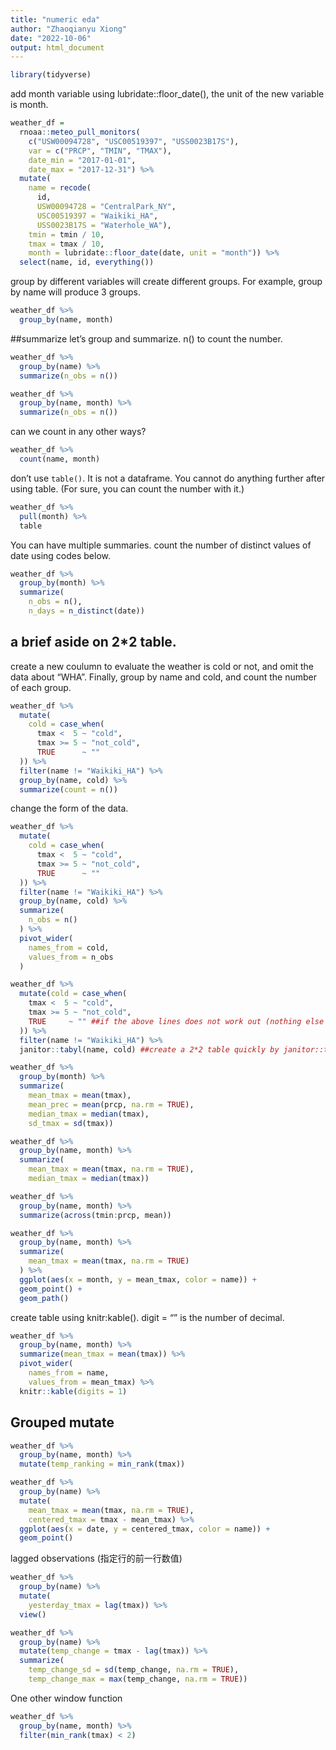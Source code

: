 ```yaml
---
title: "numeric eda"
author: "Zhaoqianyu Xiong"
date: "2022-10-06"
output: html_document
---
```

```r
library(tidyverse)
```

add month variable using lubridate::floor_date(), the unit of the new variable is month.
```r
weather_df =  
  rnoaa::meteo_pull_monitors(
    c("USW00094728", "USC00519397", "USS0023B17S"),
    var = c("PRCP", "TMIN", "TMAX"), 
    date_min = "2017-01-01",
    date_max = "2017-12-31") %>%
  mutate(
    name = recode(
      id, 
      USW00094728 = "CentralPark_NY", 
      USC00519397 = "Waikiki_HA",
      USS0023B17S = "Waterhole_WA"),
    tmin = tmin / 10,
    tmax = tmax / 10,
    month = lubridate::floor_date(date, unit = "month")) %>%
  select(name, id, everything())
```

group by different variables will create different groups. For example, group by name will produce 3 groups.
```r
weather_df %>%
  group_by(name, month)
```

##summarize
let's group and summarize. n() to count the number.
```r
weather_df %>%
  group_by(name) %>%
  summarize(n_obs = n())
```

```r
weather_df %>%
  group_by(name, month) %>%
  summarize(n_obs = n())
```

can we count in any other ways?
```r
weather_df %>%
  count(name, month)
```

don't use `table()`.  It is not a dataframe. You cannot do anything further after using table. (For sure, you can count the number with it.)
```r
weather_df %>%
  pull(month) %>% 
  table
```

You can have multiple summaries.
count the number of distinct values of date using codes below.
```r
weather_df %>%
  group_by(month) %>%
  summarize(
    n_obs = n(),
    n_days = n_distinct(date))
```

## a brief aside on 2*2 table.
create a new coulumn to evaluate the weather is cold or not, and omit the data about "WHA". Finally, group by name and cold, and count the number of each group.
```r
weather_df %>% 
  mutate(
    cold = case_when(
      tmax <  5 ~ "cold",
      tmax >= 5 ~ "not_cold",
      TRUE      ~ ""
  )) %>% 
  filter(name != "Waikiki_HA") %>% 
  group_by(name, cold) %>% 
  summarize(count = n())
```

change the form of the data.
```r
weather_df %>% 
  mutate(
    cold = case_when(
      tmax <  5 ~ "cold",
      tmax >= 5 ~ "not_cold",
      TRUE      ~ ""
  )) %>% 
  filter(name != "Waikiki_HA") %>% 
  group_by(name, cold) %>% 
  summarize(
    n_obs = n()
  ) %>%
  pivot_wider(
    names_from = cold,
    values_from = n_obs
  )
```


```r
weather_df %>% 
  mutate(cold = case_when(
    tmax <  5 ~ "cold",
    tmax >= 5 ~ "not_cold",
    TRUE     ~ "" ##if the above lines does not work out (nothing else's true), then the value of the row will be" ".
  )) %>% 
  filter(name != "Waikiki_HA") %>% 
  janitor::tabyl(name, cold) ##create a 2*2 table quickly by janitor::tabyl
```

```r
weather_df %>%
  group_by(month) %>%
  summarize(
    mean_tmax = mean(tmax),
    mean_prec = mean(prcp, na.rm = TRUE),
    median_tmax = median(tmax),
    sd_tmax = sd(tmax))
```

```r
weather_df %>%
  group_by(name, month) %>%
  summarize(
    mean_tmax = mean(tmax, na.rm = TRUE),
    median_tmax = median(tmax))
```

```r
weather_df %>%
  group_by(name, month) %>%
  summarize(across(tmin:prcp, mean))
```

```r
weather_df %>%
  group_by(name, month) %>%
  summarize(
    mean_tmax = mean(tmax, na.rm = TRUE)
  ) %>%
  ggplot(aes(x = month, y = mean_tmax, color = name)) +
  geom_point() +
  geom_path()
```

create table using knitr:kable(). digit = "" is the number of decimal.
```r
weather_df %>%
  group_by(name, month) %>%
  summarize(mean_tmax = mean(tmax)) %>% 
  pivot_wider(
    names_from = name,
    values_from = mean_tmax) %>% 
  knitr::kable(digits = 1)
```

## Grouped mutate
```r
weather_df %>%
  group_by(name, month) %>%
  mutate(temp_ranking = min_rank(tmax))
```

```r
weather_df %>%
  group_by(name) %>%
  mutate(
    mean_tmax = mean(tmax, na.rm = TRUE),
    centered_tmax = tmax - mean_tmax) %>%
  ggplot(aes(x = date, y = centered_tmax, color = name)) +
  geom_point()
```

lagged observations (指定行的前一行数值)
```r
weather_df %>%
  group_by(name) %>%
  mutate(
    yesterday_tmax = lag(tmax)) %>%
  view()
```

```r
weather_df %>%
  group_by(name) %>%
  mutate(temp_change = tmax - lag(tmax)) %>%
  summarize(
    temp_change_sd = sd(temp_change, na.rm = TRUE),
    temp_change_max = max(temp_change, na.rm = TRUE))
```

One other window function
```r
weather_df %>%
  group_by(name, month) %>%
  filter(min_rank(tmax) < 2)
```


